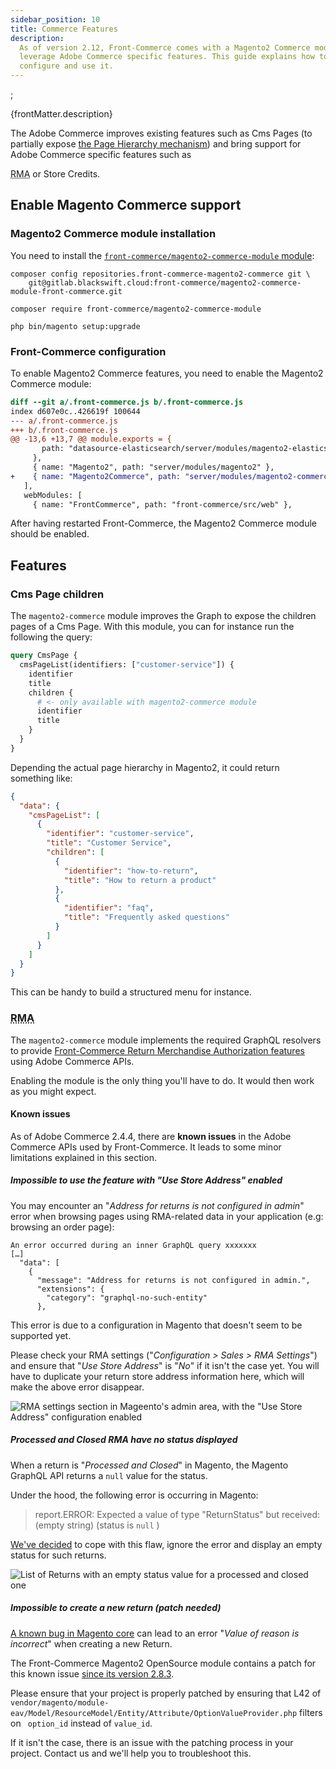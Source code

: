 ```yaml
---
sidebar_position: 10
title: Commerce Features
description:
  As of version 2.12, Front-Commerce comes with a Magento2 Commerce module to
  leverage Adobe Commerce specific features. This guide explains how to
  configure and use it.
---
```



<SinceVersion tag="2.11" />;

<p>{frontMatter.description}</p>

The Adobe Commerce improves existing features such as Cms Pages (to partially
expose
[the Page Hierarchy mechanism](https://docs.magento.com/user-guide/cms/page-hierarchy.html))
and bring support for Adobe Commerce specific features such as

<abbr title="Return Merchandise Authorization">RMA</abbr> or Store Credits.

## Enable Magento Commerce support

### Magento2 Commerce module installation

You need to install the
[`front-commerce/magento2-commerce-module` module](https://gitlab.blackswift.cloud/front-commerce/magento2-commerce-module-front-commerce/):

```shell
composer config repositories.front-commerce-magento2-commerce git \
    git@gitlab.blackswift.cloud:front-commerce/magento2-commerce-module-front-commerce.git

composer require front-commerce/magento2-commerce-module

php bin/magento setup:upgrade
```

### Front-Commerce configuration

To enable Magento2 Commerce features, you need to enable the Magento2 Commerce
module:

```diff
diff --git a/.front-commerce.js b/.front-commerce.js
index d607e0c..426619f 100644
--- a/.front-commerce.js
+++ b/.front-commerce.js
@@ -13,6 +13,7 @@ module.exports = {
       path: "datasource-elasticsearch/server/modules/magento2-elasticsearch",
     },
     { name: "Magento2", path: "server/modules/magento2" },
+    { name: "Magento2Commerce", path: "server/modules/magento2-commerce" },
   ],
   webModules: [
     { name: "FrontCommerce", path: "front-commerce/src/web" },
```

After having restarted Front-Commerce, the Magento2 Commerce module should be
enabled.

## Features

### Cms Page children

The `magento2-commerce` module improves the Graph to expose the children pages
of a Cms Page. With this module, you can for instance run the following the
query:

```graphql
query CmsPage {
  cmsPageList(identifiers: ["customer-service"]) {
    identifier
    title
    children {
      # <- only available with magento2-commerce module
      identifier
      title
    }
  }
}
```

Depending the actual page hierarchy in Magento2, it could return something like:

```json
{
  "data": {
    "cmsPageList": [
      {
        "identifier": "customer-service",
        "title": "Customer Service",
        "children": [
          {
            "identifier": "how-to-return",
            "title": "How to return a product"
          },
          {
            "identifier": "faq",
            "title": "Frequently asked questions"
          }
        ]
      }
    ]
  }
}
```

This can be handy to build a structured menu for instance.

### <abbr title="Return Merchandise Authorization">RMA</abbr>

The `magento2-commerce` module implements the required GraphQL resolvers to
provide
[Front-Commerce Return Merchandise Authorization features](/docs/advanced/features/return-merchandise-authorization)
using Adobe Commerce APIs.

Enabling the module is the only thing you'll have to do. It would then work as
you might expect.

#### Known issues

As of Adobe Commerce 2.4.4, there are **known issues** in the Adobe Commerce
APIs used by Front-Commerce. It leads to some minor limitations explained in
this section.

##### Impossible to use the feature with "Use Store Address" enabled

You may encounter an "_Address for returns is not configured in admin_" error
when browsing pages using RMA-related data in your application (e.g: browsing an
order page):

```
An error occurred during an inner GraphQL query xxxxxxx
[…]
  "data": [
    {
      "message": "Address for returns is not configured in admin.",
      "extensions": {
        "category": "graphql-no-such-entity"
      },
```

This error is due to a configuration in Magento that doesn't seem to be
supported yet.

Please check your RMA settings ("_Configuration > Sales > RMA Settings_") and
ensure that "_Use Store Address_" is "_No_" if it isn't the case yet. You will
have to duplicate your return store address information here, which will make
the above error disappear.

![RMA settings section in Mageento's admin area, with the "Use Store Address" configuration enabled](./assets/rma-use-store-address.png)

##### Processed and Closed RMA have no status displayed

When a return is "_Processed and Closed_" in Magento, the Magento GraphQL API
returns a `null` value for the status.

Under the hood, the following error is occurring in Magento:

> report.ERROR: Expected a value of type "ReturnStatus" but received: (empty
> string) (status is `null` )

[We've decided](https://gitlab.blackswift.cloud/front-commerce/front-commerce/-/merge_requests/1382/#note_1020963128)
to cope with this flaw, ignore the error and display an empty status for such
returns.

![List of Returns with an empty status value for a processed and closed one](./assets/rma-no-status.png)

##### Impossible to create a new return (patch needed)

[A known bug in Magento core](https://github.com/magento/magento2/issues/35910#issuecomment-1238916647)
can lead to an error "_Value of reason is incorrect_" when creating a new
Return.

The Front-Commerce Magento2 OpenSource module contains a patch for this known
issue
[since its version 2.8.3](https://gitlab.blackswift.cloud/front-commerce/magento2-module-front-commerce/-/releases/2.8.3).

Please ensure that your project is properly patched by ensuring that L42 of
`vendor/magento/module-eav/Model/ResourceModel/Entity/Attribute/OptionValueProvider.php`
filters on ` option_id` instead of `value_id`.

If it isn't the case, there is an issue with the patching process in your
project. <ContactLink>Contact us and we'll help you to troubleshoot
this</ContactLink>.
